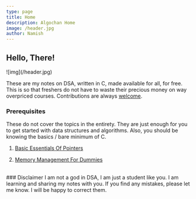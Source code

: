 ```yaml
---
type: page
title: Home
description: Algochan Home
image: /header.jpg
author: Namish
---
```


## Hello, There!

<div className="opacity-90">
![img](/header.jpg)
</div>

These are my notes on DSA, written in C, made available for all, for free. This is so that freshers do not have to waste their precious money on way overpriced courses. Contributions are always [welcome](https://github.com/namishh/algochan).

### Prerequisites

These do not cover the topics in the entirety. They are just enough for you to get started with data structures and algorithms. Also, you should be knowing the basics / bare minimum of C.
<br/>

01.  [Basic Essentials Of Pointers](/pre/pointers)

<div className="seperator">
</div>

02.  [Memory Management For Dummies](/pre/memory)

<br/>
### Disclaimer
I am not a god in DSA, I am just a student like you. I am learning and sharing my notes with you. If you find any mistakes, please let me know. I will be happy to correct them.
